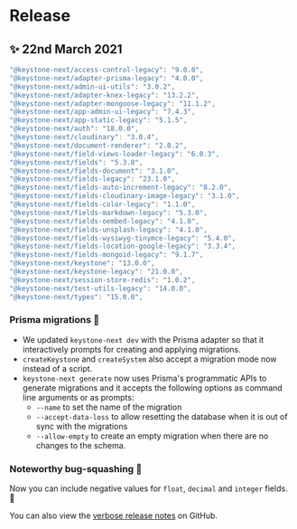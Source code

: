 
# Release

## ✨ 22nd March 2021

```typescript
"@keystone-next/access-control-legacy": "9.0.0",
"@keystone-next/adapter-prisma-legacy": "4.0.0",
"@keystone-next/admin-ui-utils": "3.0.2",
"@keystone-next/adapter-knex-legacy": "13.2.2",
"@keystone-next/adapter-mongoose-legacy": "11.1.2",
"@keystone-next/app-admin-ui-legacy": "7.4.3",
"@keystone-next/app-static-legacy": "5.1.5",
"@keystone-next/auth": "18.0.0",
"@keystone-next/cloudinary": "3.0.4",
"@keystone-next/document-renderer": "2.0.2",
"@keystone-next/field-views-loader-legacy": "6.0.3",
"@keystone-next/fields": "5.3.0",
"@keystone-next/fields-document": "3.1.0",
"@keystone-next/fields-legacy": "23.1.0",
"@keystone-next/fields-auto-increment-legacy": "8.2.0",
"@keystone-next/fields-cloudinary-image-legacy": "3.1.0",
"@keystone-next/fields-color-legacy": "1.1.0",
"@keystone-next/fields-markdown-legacy": "5.3.0",
"@keystone-next/fields-oembed-legacy": "4.1.0",
"@keystone-next/fields-unsplash-legacy": "4.1.0",
"@keystone-next/fields-wysiwyg-tinymce-legacy": "5.4.0",
"@keystone-next/fields-location-google-legacy": "3.3.4",
"@keystone-next/fields-mongoid-legacy": "9.1.7",
"@keystone-next/keystone": "13.0.0",
"@keystone-next/keystone-legacy": "21.0.0",
"@keystone-next/session-store-redis": "1.0.2",
"@keystone-next/test-utils-legacy": "14.0.0",
"@keystone-next/types": "15.0.0",
```

### Prisma migrations 🚚

- We updated `keystone-next dev` with the Prisma adapter so that it interactively prompts for creating and applying migrations.
- `createKeystone` and `createSystem` also accept a migration mode now instead of a script.
- `keystone-next generate` now uses Prisma's programmatic APIs to generate migrations and it accepts the following options as command line arguments or as prompts:
  - `--name` to set the name of the migration
  - `--accept-data-loss` to allow resetting the database when it is out of sync with the migrations
  - `--allow-empty` to create an empty migration when there are no changes to the schema.

### Noteworthy bug-squashing 🐛

Now you can include negative values for `float`, `decimal` and `integer` fields. 🎉

You can also view the [verbose release notes](https://github.com/keystonejs/keystone/releases/tag/2021-03-22) on GitHub.

